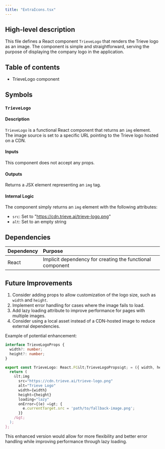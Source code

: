 ```yaml
---
title: "ExtraIcons.tsx"
---
```


## High-level description
This file defines a React component `TrieveLogo` that renders the Trieve logo as an image. The component is simple and straightforward, serving the purpose of displaying the company logo in the application.

## Table of contents
- TrieveLogo component

## Symbols

### `TrieveLogo`
#### Description
`TrieveLogo` is a functional React component that returns an `img` element. The image source is set to a specific URL pointing to the Trieve logo hosted on a CDN.

#### Inputs
This component does not accept any props.

#### Outputs
Returns a JSX element representing an `img` tag.

#### Internal Logic
The component simply returns an `img` element with the following attributes:
- `src`: Set to "https://cdn.trieve.ai/trieve-logo.png"
- `alt`: Set to an empty string

## Dependencies
| Dependency | Purpose |
|:-----------|:--------|
| React | Implicit dependency for creating the functional component |

## Future Improvements
1. Consider adding props to allow customization of the logo size, such as `width` and `height`.
2. Implement error handling for cases where the image fails to load.
3. Add lazy loading attribute to improve performance for pages with multiple images.
4. Consider using a local asset instead of a CDN-hosted image to reduce external dependencies.

Example of potential enhancement:

```typescript
interface TrieveLogoProps {
  width?: number;
  height?: number;
}

export const TrieveLogo: React.FC&lt;TrieveLogoProps&gt; = ({ width, height }) =&gt; {
  return (
    &lt;img
      src="https://cdn.trieve.ai/trieve-logo.png"
      alt="Trieve Logo"
      width={width}
      height={height}
      loading="lazy"
      onError={(e) =&gt; {
        e.currentTarget.src = 'path/to/fallback-image.png';
      }}
    /&gt;
  );
};
```

This enhanced version would allow for more flexibility and better error handling while improving performance through lazy loading.